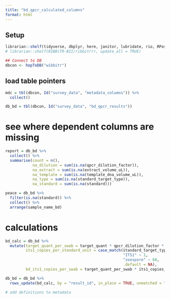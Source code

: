 ```yaml
---
title: "bd_qpcr_calculated_columns"
format: html
---
```


## Setup

```r
librarian::shelf(tidyverse, dbplyr, here, janitor, lubridate, rio, RPostgres, stringr, DBI, parsedate, uuid, hms, RIBBiTR-BII/ribbitrrr)
# librarian::shelf(RIBBiTR-BII/ribbitrrr, update_all = TRUE)

## Connect to DB
dbcon <- hopToDB("wibbitr")

```

## load table pointers

```r
mdc = tbl(dbcon, Id("survey_data", "metadata_columns")) %>%
  collect()

db_bd = tbl(dbcon, Id("survey_data", "bd_qpcr_results"))

```

# see where dependent columns are missing
```r
report = db_bd %>%
  collect() %>%
  summarise(count = n(),
            na_dilution = sum(is.na(qpcr_dilution_factor)),
            na_extract = sum(is.na(extract_volume_uL)),
            na_template = sum(is.na(template_dna_volume_uL)),
            na_type = sum(is.na(standard_target_type)),
            na_standard = sum(is.na(standard)))

peace = db_bd %>%
  filter(is.na(standard)) %>%
  collect() %>%
  arrange(sample_name_bd)


```

# calculations

```r
bd_calc = db_bd %>%
  mutate(target_quant_per_swab = target_quant * qpcr_dilution_factor * extract_volume_uL / template_dna_volume_uL,
         its1_copies_per_standard_unit = case_match(standard_target_type,
                                                    "ITS1" ~ 1,
                                                    "zoospore" ~ 60,
                                                    .default = NA),
         bd_its1_copies_per_swab = target_quant_per_swab * its1_copies_per_standard_unit)

db_bd = db_bd %>%
  rows_update(bd_calc, by = "result_id", in_place = TRUE, unmatched = "ignore")

# add definitions to metadata
```
